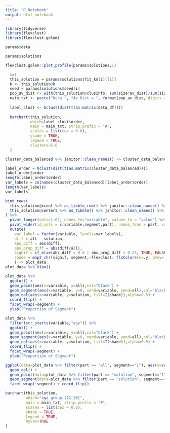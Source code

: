 ```yaml
---
title: "R Notebook"
output: html_notebook
---
```


```r
library(tidyverse)
library(flexclust)
library(flexclust.golem)
```

```r
params$data
```

```r
params$solutions
```

```r
flexclust.golem::plot_profile(params$solutions,1)
```
```r
  i=1
  this_solution = params$solutions$fit_km[i][[1]]
  k <- this_solution@k
  seed = params$solutions$seed[i]
  pop_av_dist <- with(this_solution@clusinfo, sum(size*av_dist)/sum(size))
  main_txt <- paste("kcca ", "Av Dist = ", format(pop_av_dist, digits = 5), params$method, " - ",k,"seed=",seed)
  
  label_clust <- hclust(dist(t(as.matrix(data_df))))
  
  barchart(this_solution, 
           which=label_clust$order,
           main = main_txt, strip.prefix = "#",
           scales = list(cex = 0.6),
           shade = TRUE,
           legend = TRUE,
           clusters=5:6
  )
```
```r
cluster_data_balanced %>% janitor::clean_names() -> cluster_data_balanced
```


```r
label_order = hclust(dist(t(as.matrix(cluster_data_balanced))))
label_order$order
length(label_order$order)
var_labels = colnames(cluster_data_balanced)[label_order$order]
length(var_labels)
var_labels
```

```r
bind_rows(
  this_solution@xcent %>% as_tibble_row() %>% janitor::clean_names() %>% slice(rep(1:n(), each=6)) %>% add_column(segment = 1:6, part="all")  ,
  this_solution@centers %>% as_tibble() %>% janitor::clean_names() %>% add_column(segment= 1:6, part="solution")
) %>% 
  pivot_longer(cols=1:67, names_to="variable", values_to = "value") %>% 
  pivot_wider(id_cols = c(variable,segment,part), names_from = part, values_from=value) %>% 
  mutate(
    var_label = factor(variable, levels=var_labels),
    diff = all - solution,
    abs_diff = abs(diff),
    abs_prop_diff = abs(diff/all),
    signif = if_else(abs_diff > 0.5 | abs_prop_diff > 0.25, TRUE, FALSE),
    shade = map2_chr(signif, segment,~flexclust::flxColors(n=.y, grey=!.x))
    ) -> plot_data
plot_data %>% View()
```

```r
plot_data %>% 
  ggplot() +
  geom_point(aes(x=variable, y=all),col="black") +
  geom_segment(aes(x=variable, y=0, xend=variable, yend=all),col="black") +
  geom_col(aes(x=variable, y=solution, fill=I(shade)),alpha=0.5) +
  coord_flip() +
  facet_wrap(~segment) +
  ylab("Proportion of Segment") 

```

```r
plot_data %>% 
  filter(str_starts(variable,"age")) %>% 
  ggplot() +
  geom_point(aes(x=variable, y=all),col="black") +
  geom_segment(aes(x=variable, y=0, xend=variable, yend=all),col="black") +
  geom_col(aes(x=variable, y=solution, fill=I(shade)),alpha=0.5) +
  coord_flip() +
  facet_wrap(~segment) +
  ylab("Proportion of Segment") 

```


```r
ggplot(data=plot_data %>% filter(part == "all", segment=="1"), aes(x=variable,y=value)) + 
  geom_col() + 
  geom_point(data=plot_data %>% filter(part == "solution", segment=="1"), aes(x=variable, y=value)) +
  geom_segment(data=plot_data %>% filter(part == "solution", segment=="1"), aes(x=variable, y=0, xend=variable, yend=value)) +
  facet_wrap(~segment) + coord_flip()
```


```r
barchart(this_solution, 
         which="age_group_(12,20]",
         main = main_txt, strip.prefix = "#",
         scales = list(cex = 0.6),
         shade = TRUE,
         legend = TRUE,
         byvar=TRUE
)
```

